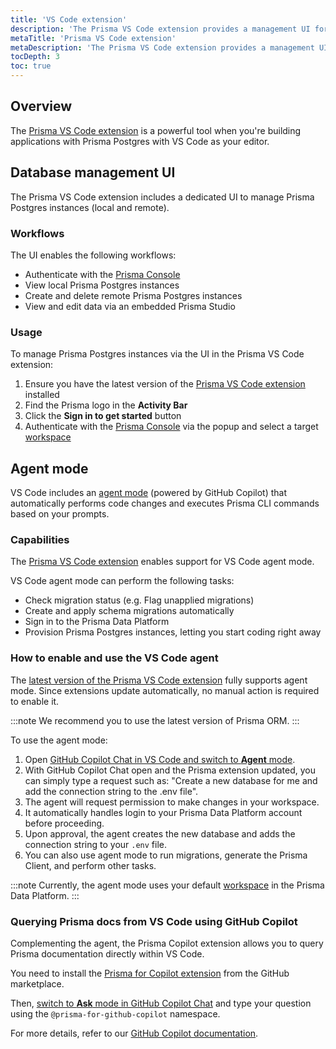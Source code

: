 ```yaml
---
title: 'VS Code extension' 
description: 'The Prisma VS Code extension provides a management UI for Prisma Postgres and superpowers for Copilot agent mode.' 
metaTitle: 'Prisma VS Code extension' 
metaDescription: 'The Prisma VS Code extension provides a management UI for Prisma Postgres and superpowers for Copilot agent mode.' 
tocDepth: 3 
toc: true
---
```


## Overview

The [Prisma VS Code extension](https://marketplace.visualstudio.com/items?itemName=Prisma.prisma) is a powerful tool when you're building applications with Prisma Postgres with VS Code as your editor.

## Database management UI

The Prisma VS Code extension includes a dedicated UI to manage Prisma Postgres instances (local and remote).

### Workflows

The UI enables the following workflows:

- Authenticate with the [Prisma Console](https://console.prisma.io)
- View local Prisma Postgres instances
- Create and delete remote Prisma Postgres instances
- View and edit data via an embedded Prisma Studio

### Usage

To manage Prisma Postgres instances via the UI in the Prisma VS Code extension:

1. Ensure you have the latest version of the [Prisma VS Code extension](https://marketplace.visualstudio.com/items?itemName=Prisma.prisma) installed
1. Find the Prisma logo in the **Activity Bar**
1. Click the **Sign in to get started** button
1. Authenticate with the [Prisma Console](https://console.prisma.io) via the popup and select a target [workspace](/platform/about#workspace)

## Agent mode

VS Code includes an [agent mode](https://pris.ly/vs-code-docs) (powered by GitHub Copilot) that automatically performs code changes and executes Prisma CLI commands based on your prompts.

### Capabilities

The [Prisma VS Code extension](https://marketplace.visualstudio.com/items?itemName=Prisma.prisma) enables support for VS Code agent mode. 

VS Code agent mode can perform the following tasks:

- Check migration status (e.g. Flag unapplied migrations)
- Create and apply schema migrations automatically
- Sign in to the Prisma Data Platform
- Provision Prisma Postgres instances, letting you start coding right away

### How to enable and use the VS Code agent

The [latest version of the Prisma VS Code extension](https://marketplace.visualstudio.com/items?itemName=Prisma.prisma) fully supports agent mode. Since extensions update automatically, no manual action is required to enable it.

:::note
We recommend you to use the latest version of Prisma ORM.
:::

To use the agent mode:

1.  Open [GitHub Copilot Chat in VS Code and switch to **Agent** mode](https://code.visualstudio.com/docs/copilot/chat/chat-agent-mode#_use-agent-mode).
2.  With GitHub Copilot Chat open and the Prisma extension updated, you can simply type a request such as: "Create a new database for me and add the connection string to the .env file".
3.  The agent will request permission to make changes in your workspace.
4.  It automatically handles login to your Prisma Data Platform account before proceeding.
5.  Upon approval, the agent creates the new database and adds the connection string to your `.env` file.
6.  You can also use agent mode to run migrations, generate the Prisma Client, and perform other tasks.

:::note
Currently, the agent mode uses your default [workspace](/platform/about#workspace) in the Prisma Data Platform.
:::

### Querying Prisma docs from VS Code using GitHub Copilot

Complementing the agent, the Prisma Copilot extension allows you to query Prisma documentation directly within VS Code.

You need to install the [Prisma for Copilot extension](https://github.com/apps/prisma-for-github-copilot) from the GitHub marketplace.

Then, [switch to **Ask** mode in GitHub Copilot Chat](https://code.visualstudio.com/docs/copilot/chat/chat-ask-mode) and type your question using the `@prisma-for-github-copilot` namespace.

For more details, refer to our [GitHub Copilot documentation](/orm/more/ai-tools/github-copilot).
